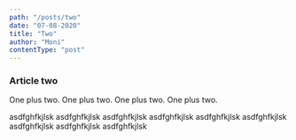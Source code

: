 ```yaml
---
path: "/posts/two"
date: "07-08-2020"
title: "Two"
author: "Moni"
contentType: "post"
---
```


### Article two

One plus two. One plus two. One plus two. One plus two.

asdfghfkjlsk asdfghfkjlsk asdfghfkjlsk 
asdfghfkjlsk asdfghfkjlsk asdfghfkjlsk 
asdfghfkjlsk asdfghfkjlsk asdfghfkjlsk 
